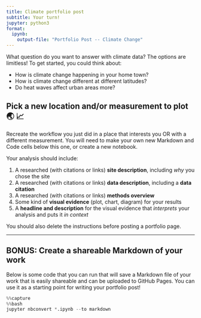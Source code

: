 ```yaml
---
title: Climate portfolio post
subtitle: Your turn!
jupyter: python3
format:
  ipynb:
    output-file: "Portfolio Post -- Climate Change"
---
```


What question do you want to answer with climate data? The options are limitless! To get started, you could think about:

  - How is climate change happening in your home town?
  - How is climate change different at different latitudes?
  - Do heat waves affect urban areas more?

::: {.cell .markdown}
## Pick a new location and/or measurement to plot 🌏 📈

Recreate the workflow you just did in a place that interests you OR with a different measurement. You will need to make your own new Markdown and Code cells below this one, or create a new notebook.

Your analysis should include:

  1. A researched (with citations or links) **site description**, including *why* you chose the site
  2. A researched (with citations or links) **data description**, including a **data citation**
  3. A researched (with citations or links) **methods overview**
  4. Some kind of **visual evidence** (plot, chart, diagram) for your results
  5. A **headline and description** for the visual evidence that *interprets* your analysis and puts it *in context*

You should also delete the instructions before posting a portfolio page.

---------------------------------------------------------------------
:::

## BONUS: Create a shareable Markdown of your work

Below is some code that you can run that will save a Markdown file of your work that is easily shareable and can be uploaded to GitHub Pages. You can use it as a starting point for writing your portfolio post!

```python
%%capture
%%bash
jupyter nbconvert *.ipynb --to markdown
```
